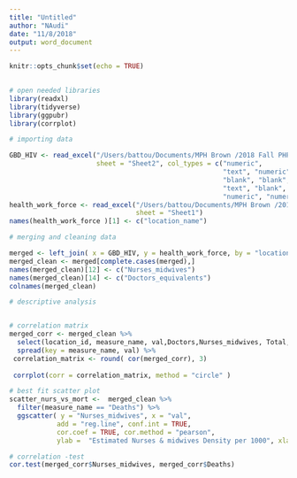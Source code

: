 ```yaml
---
title: "Untitled"
author: "NAudi"
date: "11/8/2018"
output: word_document
---
```


```r
knitr::opts_chunk$set(echo = TRUE)
  
```

```r
# open needed libraries 
library(readxl)
library(tidyverse)
library(ggpubr)
library(corrplot)


```

```r
# importing data 

GBD_HIV <- read_excel("/Users/battou/Documents/MPH Brown /2018 Fall PHP 1100/Data analysis/project/data/Book2.xlsx", 
                      sheet = "Sheet2", col_types = c("numeric", 
                                                      "text", "numeric", "text", "blank", 
                                                      "blank", "blank", "blank", "blank", 
                                                      "text", "blank", "text", "numeric", 
                                                      "numeric", "numeric", "numeric"))
health_work_force <- read_excel("/Users/battou/Documents/MPH Brown /2018 Fall PHP 1100/Data analysis/project/data/Book2.xlsx", 
                                sheet = "Sheet1")
names(health_work_force )[1] <- c("location_name")

```

```r
# merging and cleaning data

merged <- left_join( x = GBD_HIV, y = health_work_force, by = "location_name" )
merged_clean <- merged[complete.cases(merged),]
names(merged_clean)[12] <- c("Nurses_midwives")
names(merged_clean)[14] <- c("Doctors_equivalents")
colnames(merged_clean)
```
```r
# descriptive analysis 



```


```r
# correlation matrix 
merged_corr <- merged_clean %>%
  select(location_id, measure_name, val,Doctors,Nurses_midwives, Total, Doctors_equivalents) %>%
  spread(key = measure_name, val) %>%
 correlation_matrix <- round( cor(merged_corr), 3)
 
 corrplot(corr = correlation_matrix, method = "circle" )

# best fit scatter plot
scatter_nurs_vs_mort <-  merged_clean %>%
  filter(measure_name == "Deaths") %>%
  ggscatter( y = "Nurses_midwives", x = "val",
            add = "reg.line", conf.int = TRUE, 
            cor.coef = TRUE, cor.method = "pearson",
            ylab =  "Estimated Nurses & midwives Density per 1000", xlab = "HIV Mortality rate per 100 0000")

# correlation -test
cor.test(merged_corr$Nurses_midwives, merged_corr$Deaths)
```
